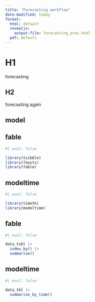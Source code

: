 ```yaml
---
title: "Forecasting workflow"
date-modified: today
format: 
  html: default
  revealjs:
    output-file: forecasting_pres.html
  pdf: default
---
```


# H1

forecasting

## H2

forecasting again

## model

::: {.panel-tabset group="pkg"}

## fable

```r
#| eval: false

library(tsibble)
library(feasts)
library(fable)
```



## modeltime

```r
#| eval: false

library(timetk)
library(modeltime)
```

:::


::: {.panel-tabset group="pkg"}

## fable

```r
#| eval: false

data_tsbl |> 
  index_by() |> 
  summarise()
```


## modeltime

```r
#| eval: false

data_tbl |> 
  summarise_by_time()
```
:::
